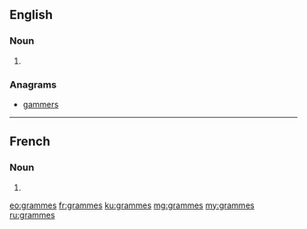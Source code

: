 ==English==

===Noun===
{{head|en|plural}}

# {{plural of|gramme|lang=en|nocat=1}}

===Anagrams===
* [[gammers#English|gammers]]

----

==French==

===Noun===
{{head|fr|plural}}

# {{plural of|gramme|lang=fr|nocat=1}}

[[eo:grammes]]
[[fr:grammes]]
[[ku:grammes]]
[[mg:grammes]]
[[my:grammes]]
[[ru:grammes]]